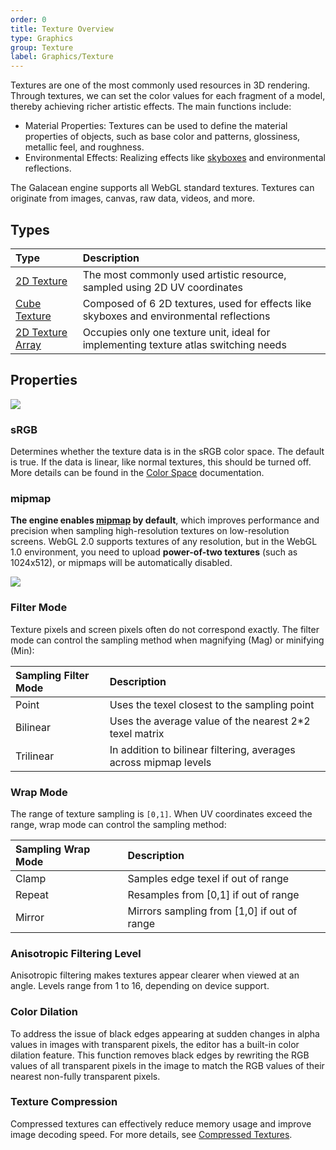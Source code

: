 ```yaml
---
order: 0
title: Texture Overview
type: Graphics
group: Texture
label: Graphics/Texture
---
```

Textures are one of the most commonly used resources in 3D rendering. Through textures, we can set the color values for each fragment of a model, thereby achieving richer artistic effects. The main functions include:

- Material Properties: Textures can be used to define the material properties of objects, such as base color and patterns, glossiness, metallic feel, and roughness.
- Environmental Effects: Realizing effects like [skyboxes](/docs/graphics/background/sky/) and environmental reflections.

The Galacean engine supports all WebGL standard textures. Textures can originate from images, canvas, raw data, videos, and more.

## Types

| Type                                    | Description                                                        |
| :-------------------------------------- | :----------------------------------------------------------------- |
| [2D Texture](/docs/graphics/texture/2d/) | The most commonly used artistic resource, sampled using 2D UV coordinates |
| [Cube Texture](/docs/graphics/texture/cube/) | Composed of 6 2D textures, used for effects like skyboxes and environmental reflections |
| [2D Texture Array](/apis/core/#Texture2DArray) | Occupies only one texture unit, ideal for implementing texture atlas switching needs |

## Properties

<Image src ="https://gw.alipayobjects.com/zos/OasisHub/c4945cc8-8cba-48a7-85ae-f6f2903fcfe1/image-20250529143945756.png" />

### sRGB
Determines whether the texture data is in the sRGB color space. The default is true. If the data is linear, like normal textures, this should be turned off. More details can be found in the [Color Space](/docs/core/color/) documentation.

### mipmap

**The engine enables [mipmap](/apis/core/#Texture-generateMipmaps) by default**, which improves performance and precision when sampling high-resolution textures on low-resolution screens. WebGL 2.0 supports textures of any resolution, but in the WebGL 1.0 environment, you need to upload **power-of-two textures** (such as 1024x512), or mipmaps will be automatically disabled.

<Image src="https://gw.alipayobjects.com/mdn/rms_d27172/afts/img/A*mTBvTJ7Czt4AAAAAAAAAAAAAARQnAQ" />

### Filter Mode

Texture pixels and screen pixels often do not correspond exactly. The filter mode can control the sampling method when magnifying (Mag) or minifying (Min):

| Sampling Filter Mode | Description                                           |
| :------------------- | :---------------------------------------------------- |
| Point                | Uses the texel closest to the sampling point          |
| Bilinear             | Uses the average value of the nearest 2\*2 texel matrix |
| Trilinear            | In addition to bilinear filtering, averages across mipmap levels |

### Wrap Mode

The range of texture sampling is `[0,1]`. When UV coordinates exceed the range, wrap mode can control the sampling method:

| Sampling Wrap Mode | Description                      |
| :----------------- | :------------------------------- |
| Clamp              | Samples edge texel if out of range |
| Repeat             | Resamples from [0,1] if out of range |
| Mirror             | Mirrors sampling from [1,0] if out of range |

### Anisotropic Filtering Level

Anisotropic filtering makes textures appear clearer when viewed at an angle. Levels range from 1 to 16, depending on device support.

### Color Dilation

To address the issue of black edges appearing at sudden changes in alpha values in images with transparent pixels, the editor has a built-in color dilation feature. This function removes black edges by rewriting the RGB values of all transparent pixels in the image to match the RGB values of their nearest non-fully transparent pixels.

### Texture Compression

Compressed textures can effectively reduce memory usage and improve image decoding speed. For more details, see [Compressed Textures](/docs/graphics/texture/compression/).